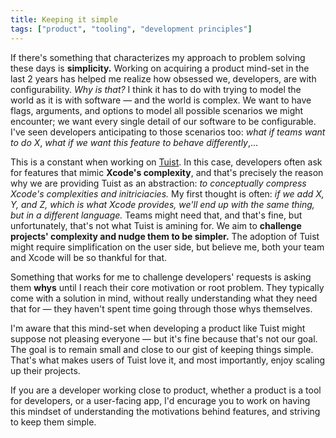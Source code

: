 ```yaml
---
title: Keeping it simple
tags: ["product", "tooling", "development principles"]
---
```


If there's something that characterizes my approach to problem solving these days is **simplicity.**
Working on acquiring a product mind-set in the last 2 years has helped me realize how obsessed we,
developers,
are with configurability.
_Why is that?_ I think it has to do with trying to model the world as it is with software ―
and the world is complex.
We want to have flags, arguments, and options to model all possible scenarios we might encounter;
we want every single detail of our software to be configurable.
I've seen developers anticipating to those scenarios too:
_what if teams want to do X_, _what if we want this feature to behave differently_,...

This is a constant when working on [Tuist](https://tuist.io).
In this case,
developers often ask for features that mimic **Xcode's complexity**,
and that's precisely the reason why we are providing Tuist as an abstraction:
_to conceptually compress Xcode's complexities and initriciacies._
My first thought is often:
_if we add X, Y, and Z, which is what Xcode provides, we'll end up with the same thing, but in a different language._
Teams might need that,
and that's fine,
but unfortunately,
that's not what Tuist is amining for.
We aim to **challenge projects' complexity and nudge them to be simpler.**
The adoption of Tuist might require simplification on the user side,
but believe me,
both your team and Xcode will be so thankful for that.

Something that works for me to challenge developers' requests is asking them **whys** until I reach their core motivation or root problem.
They typically come with a solution in mind, without really understanding what they need that for ―
they haven't spent time going through those whys themselves.

I'm aware that this mind-set when developing a product like Tuist might suppose not pleasing everyone ―
but it's fine because that's not our goal.
The goal is to remain small and close to our gist of keeping things simple.
That's what makes users of Tuist love it,
and most importantly,
enjoy scaling up their projects.

If you are a developer working close to product,
whether a product is a tool for developers, or a user-facing app,
I'd encurage you to work on having this mindset of understanding the motivations behind features,
and striving to keep them simple.
